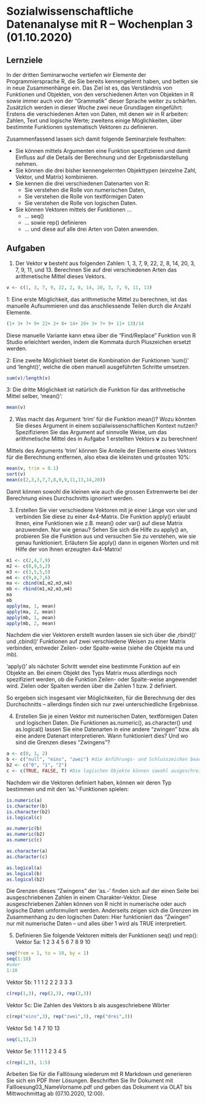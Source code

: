 # Sozialwissenschaftliche Datenanalyse mit R – Wochenplan 3 (01.10.2020)

## Lernziele

In der dritten Seminarwoche vertiefen wir Elemente der Programmiersprache R, die Sie bereits kennengelernt haben,  und betten sie in neue Zusammenhänge ein. Das Ziel ist es, das Verständnis von Funktionen und Objekten, von den verschiedenen Arten von Objekten in R sowie immer auch von der "Grammatik" dieser Sprache weiter zu schärfen. Zusätzlich werden in dieser Woche zwei neue Grundlagen eingeführt: Erstens die verschiedenen Arten von Daten, mit denen wir in R arbeiten: Zahlen, Text und logische Werte; zweitens einige Möglichkeiten, über bestimmte Funktionen systematisch Vektoren zu definieren. 

Zusammenfassend lassen sich damit folgende Seminarziele festhalten:

* Sie können mittels Argumenten eine Funktion spezifizieren und damit Einfluss auf die Details der Berechnung und der Ergebnisdarstellung nehmen.
* Sie können die drei bisher kennengelernten Objekttypen (einzelne Zahl, Vektor, und Matrix) kombinieren.
* Sie kennen die drei verschiedenen Datenarten von R:
  + Sie verstehen die Rolle von numerischen Daten,
  + Sie verstehen die Rolle von textförmigen Daten
  + Sie verstehen die Rolle von logischen Daten.
* Sie können Vektoren mittels der Funktionen ...
  + ... seq()
  + ... sowie rep() definieren
  + ... und diese auf alle drei Arten von Daten anwenden.


## Aufgaben

1. Der Vektor **v** besteht aus folgenden Zahlen: 1, 3, 7, 9, 22, 2, 8, 14, 20, 3, 7, 9, 11, und 13. Berechnen Sie auf drei verschiedenen Arten das arithmetische Mittel dieses Vektors.
```r
v <- c(1, 3, 7, 9, 22, 2, 8, 14, 20, 3, 7, 9, 11, 13)
```

1: Eine erste Möglichkeit, das arithmetische Mittel zu berechnen, ist das manuelle Aufsummieren und das anschliessende Teilen durch die Anzahl Elemente.
```r
(1+ 3+ 7+ 9+ 22+ 2+ 8+ 14+ 20+ 3+ 7+ 9+ 11+ 13)/14
```
Diese manuelle Variante kann etwa über die "Find/Replace" Funktion von R Studio erleichtert werden, indem die Kommata durch Pluszeichen ersetzt werden.


2: Eine zweite Möglichkeit bietet die Kombination der Funktionen 'sum()' und 'lenght()', welche die oben manuell ausgeführten Schritte umsetzen.
```r
sum(v)/length(v)

```

3: Die dritte Möglichkeit ist natürlich die Funktion für das arithmetische Mittel selber, 'mean()':
```r
mean(v)
```



2. Was macht das Argument 'trim' für die Funktion mean()? Wozu könnten Sie dieses Argument in einem sozialwissenschaftlichen Kontext nutzen? Spezifizieren Sie das Argument auf sinnvolle Weise, um das arithmetische Mittel des in Aufgabe 1 erstellten Vektors **v** zu berechnen!

Mittels des Arguments 'trim' können Sie Anteile der Elemente eines Vektors für die Berechnung entfernen, also etwa die kleinsten und grössten 10%:
```r
mean(v, trim = 0.1)
sort(v)
mean(c(2,3,3,7,7,8,9,9,11,13,14,20))

```
Damit können sowohl die kleinen wie auch die grossen Extremwerte bei der Berechnung eines Durchschnitts ignoriert werden.


3. Erstellen Sie vier verschiedene Vektoren mit je einer Länge von vier und verbinden Sie diese zu einer 4x4-Matrix. Die Funktion apply() erlaubt Ihnen, eine Funktionen wie z.B. mean() oder var() auf diese Matrix anzuwenden. Nur wie genau? Sehen Sie sich die Hilfe zu apply() an, probieren Sie die Funktion aus und versuchen Sie zu verstehen, wie sie genau funktioniert. Erläutern Sie apply() dann in eigenen Worten und mit Hilfe der von Ihnen erzeugten 4x4-Matrix!
```r
m1 <- c(2,4,7,9)
m2 <- c(8,9,5,2)
m3 <- c(3,5,5,5)
m4 <- c(9,8,7,6)
ma <- cbind(m1,m2,m3,m4)
mb <- rbind(m1,m2,m3,m4)
ma
mb
apply(ma, 1, mean)
apply(ma, 2, mean)
apply(mb, 1, mean)
apply(mb, 2, mean)
```
Nachdem die vier Vektoren erstellt wurden lassen sie sich über die ‚rbind()‘ und ‚cbind()‘ Funktionen auf zwei verschiedene Weisen zu einer Matrix verbinden, entweder Zeilen- oder Spalte-weise (siehe die Objekte ma und mb).

'apply()' als nächster Schritt wendet eine bestimmte Funktion auf ein Objekte an. Bei einem Objekt des Typs Matrix muss allerdings noch spezifiziert werden, ob die Funktion Zeilen- oder Spalte-weise angewendet wird. Zielen oder Spalten werden über die Zahlen 1 bzw. 2 definiert.

So ergeben sich insgesamt vier Möglichkeiten, für die Berechnung der des Durchschnitts – allerdings finden sich nur zwei unterschiedliche Ergebnisse.



4. Erstellen Sie je einen Vektor mit numerischen Daten, textförmigen Daten und logischen Daten. Die Funktionen as.numeric(), as.character() und as.logical() lassen Sie eine Datenarten in eine andere "zwingen" bzw. als eine andere Datenart interpretieren. Wann funktioniert dies? Und wo sind die Grenzen dieses "Zwingens"?

```r
a <- c(0, 1, 2)
b <- c("null", "eins", "zwei") #die Anführungs- und Schlusszeichen beachten
b2 <- c("0", "1", "2")
c <- c(TRUE, FALSE, T) #Die logischen Objekte können sowohl ausgeschreiben als auch lediglich als T und F aufgeführt werden
```
Nachdem wir die Vektoren definiert haben, können wir deren Typ bestimmen und mit den 'as.'-Funktionen spielen:
```r
is.numeric(a)
is.character(b)
is.character(b2)
is.logical(c)

as.numeric(b)
as.numeric(b2)
as.numeric(c)

as.character(a)
as.character(c)

as.logical(a)
as.logical(b)
as.logical(b2)
```
Die Grenzen dieses "Zwingens" der 'as.-' finden sich auf der einen Seite bei ausgeschriebenen Zahlen in einem Charakter-Vektor. Diese ausgeschriebenen Zahlen können von R nicht in numerische oder auch logische Daten umformuliert werden. Anderseits zeigen sich die Grenzen im Zusammenhang zu den logischen Daten: Hier funktioniert das "Zwingen" nur mit numerische Daten – und alles über 1 wird als TRUE interpretiert.


5. Definieren Sie folgende Vektoren mittels der Funktionen seq() und rep():
Vektor 5a: 1 2 3 4 5 6 7 8 9 10
```r
seq(from = 1, to = 10, by = 1)
seq(1:10)
#oder
1:10
```

Vektor 5b: 1 1 1 2 2 2 3 3 3
```r
c(rep(1,3), rep(2,3), rep(3,3))
```

Vektor 5c: Die Zahlen des Vektors b als ausgeschriebene Wörter
```r
c(rep("eins",3), rep("zwei",3), rep("drei",3))
```

Vektor 5d: 1 4 7 10 13
```r
seq(1,13,3)
```

Vektor 5e: 1 1 1 1 2 3 4 5
```r
c(rep(1,3), 1:5)
```



Arbeiten Sie für die Falllösung wiederum mit R Markdown und generieren Sie sich ein PDF Ihrer Lösungen. Beschriften Sie Ihr Dokument mit Fallloesung03_NameVorname.pdf und geben das Dokument via OLAT bis Mittwochmittag ab (07.10.2020, 12:00).
